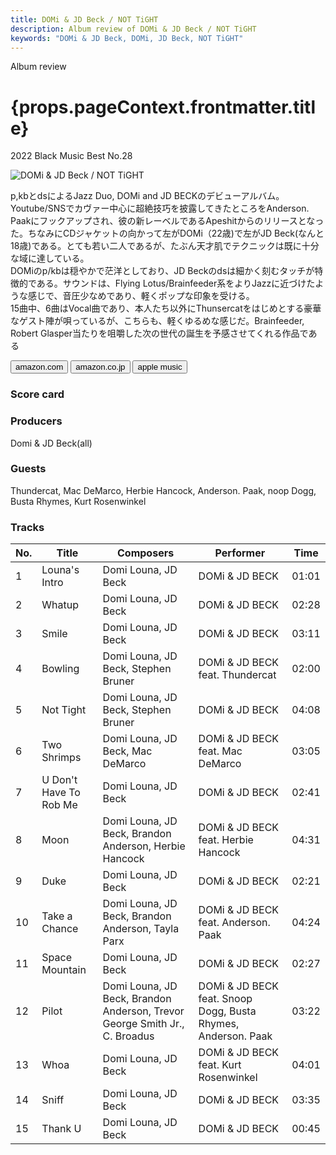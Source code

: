 ```yaml
---
title: DOMi & JD Beck / NOT TiGHT
description: Album review of DOMi & JD Beck / NOT TiGHT
keywords: "DOMi & JD Beck, DOMi, JD Beck, NOT TiGHT"
---
```





<p className="largeP">Album review</p>
<h1 className="h1--no--margin">{props.pageContext.frontmatter.title}</h1>
<p className="largeP">
  <Link to="/best50/2022/">2022 Black Music Best No.28</Link>
</p>

<Row  className="image-card-group">
	<Column colMd={3} colLg={4} noGutterMdLeft="">
       <ImageCard>

![DOMi & JD Beck / NOT TiGHT](../../images/cd/domiandjdbeck1L.jpg)

</ImageCard>
	</Column>
	<Column colMd={4} colLg={8} noGutterMdLeft="">
	<p>
		p,kbとdsによるJazz Duo, DOMi and JD BECKのデビューアルバム。Youtube/SNSでカヴァー中心に超絶技巧を披露してきたところをAnderson. Paakにフックアップされ、彼の新レーベルであるApeshitからのリリースとなった。ちなみにCDジャケットの向かって左がDOMi（22歳)で左がJD Beck(なんと18歳)である。とても若い二人であるが、たぶん天才肌でテクニックは既に十分な域に達している。
		<br/>DOMiのp/kbは穏やかで茫洋としており、JD Beckのdsは細かく刻むタッチが特徴的である。サウンドは、Flying Lotus/Brainfeeder系をよりJazzに近づけたような感じで、音圧少なめであり、軽くポップな印象を受ける。
		<br/>15曲中、6曲はVocal曲であり、本人たち以外にThunsercatをはじめとする豪華なゲスト陣が唄っているが、こちらも、軽くゆるめな感じだ。Brainfeeder, Robert Glasper当たりを咀嚼した次の世代の誕生を予感させてくれる作品である
		</p>
	<div>
	  <Button className="button-right-mergin"  href="https://amzn.to/3k24sBf" renderIcon={ArrowUpRight} size='sm' kind='primary'>
      amazon.com
    </Button>
    <Button className="button-right-mergin"  href="https://amzn.to/3GwMUoq" renderIcon={ArrowUpRight} size='sm' kind='secondary'>
      amazon.co.jp
    </Button>
		<Button className="button-right-mergin"  href="https://apple.co/3Go9TBJ" renderIcon={ArrowUpRight} size='sm' kind='tertiary'>
      apple music
    </Button>
		<AdvJS2/>
	</div>
	</Column>
</Row>
<Row >
	<Column colMd={4} colLg={4} noGutterMdLeft="">
		<div>
    	<h3>Score card</h3>
			<SliderJS1 value="5" />
    	<SliderJS2 value="1" />
			<SliderJS3 value="2" />
    	<SliderJS4 value="9" />
		</div>
	</Column>
	<Column colMd={8} colLg={8} noGutterMdLeft="">
		<div>
			<h3>Producers</h3>
			<p>
				Domi & JD Beck(all)
			</p>
			<h3>Guests</h3>
			<p>
				Thundercat, Mac DeMarco, Herbie Hancock, Anderson. Paak, noop Dogg, Busta Rhymes, Kurt Rosenwinkel
			</p>
		</div>
	</Column>
</Row>

<h3>Tracks</h3>

| No. | Title                  | Composers                                                                  | Performer                                                     | Time  |
| --- | ---------------------- | -------------------------------------------------------------------------- | ------------------------------------------------------------- | ----- |
| 1   | Louna's Intro          | Domi Louna, JD Beck                                                        | DOMi & JD BECK                                                | 01:01 |
| 2   | Whatup                 | Domi Louna, JD Beck                                                        | DOMi & JD BECK                                                | 02:28 |
| 3   | Smile                  | Domi Louna, JD Beck                                                        | DOMi & JD BECK                                                | 03:11 |
| 4   | Bowling                | Domi Louna, JD Beck, Stephen Bruner                                        | DOMi & JD BECK feat. Thundercat                               | 02:00 |
| 5   | Not Tight              | Domi Louna, JD Beck, Stephen Bruner                                        | DOMi & JD BECK                                                | 04:08 |
| 6   | Two Shrimps            | Domi Louna, JD Beck, Mac DeMarco                                           | DOMi & JD BECK feat. Mac DeMarco                              | 03:05 |
| 7   | U Don't Have To Rob Me | Domi Louna, JD Beck                                                        | DOMi & JD BECK                                                | 02:41 |
| 8   | Moon                   | Domi Louna, JD Beck, Brandon Anderson, Herbie Hancock                      | DOMi & JD BECK feat. Herbie Hancock                           | 04:31 |
| 9   | Duke                   | Domi Louna, JD Beck                                                        | DOMi & JD BECK                                                | 02:21 |
| 10  | Take a Chance          | Domi Louna, JD Beck, Brandon Anderson, Tayla Parx                          | DOMi & JD BECK feat. Anderson. Paak                           | 04:24 |
| 11  | Space Mountain         | Domi Louna, JD Beck                                                        | DOMi & JD BECK                                                | 02:27 |
| 12  | Pilot                  | Domi Louna, JD Beck, Brandon Anderson, Trevor George Smith Jr., C. Broadus | DOMi & JD BECK feat. Snoop Dogg, Busta Rhymes, Anderson. Paak | 03:22 |
| 13  | Whoa                   | Domi Louna, JD Beck                                                        | DOMi & JD BECK feat. Kurt Rosenwinkel                         | 04:01 |
| 14  | Sniff                  | Domi Louna, JD Beck                                                        | DOMi & JD BECK                                                | 03:35 |
| 15  | Thank U                | Domi Louna, JD Beck                                                        | DOMi & JD BECK                                                | 00:45 |

<AdvJS3 />

